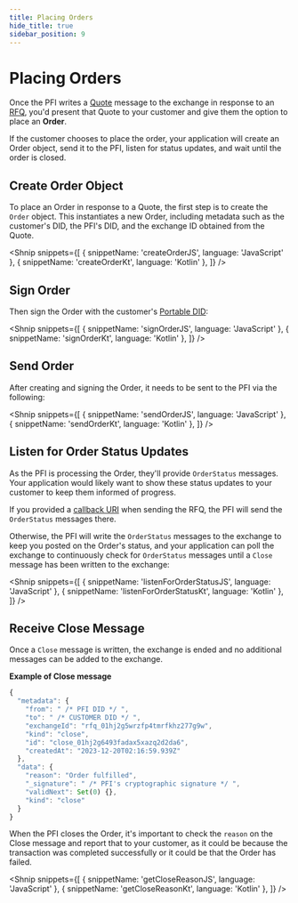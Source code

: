 ```yaml
---
title: Placing Orders
hide_title: true
sidebar_position: 9
---
```


<LanguageSwitcher languages="JavaScript, Kotlin" />

# Placing Orders

Once the PFI writes a [Quote](/docs/tbdex/wallet/receive-quote) message to the exchange in response to an [RFQ](/docs/tbdex/wallet/send-rfq), you'd present that Quote to your customer and give them the option to place an **Order**.

If the customer chooses to place the order, your application will create an Order object, send it to the PFI, listen for status updates, and wait until the order is closed.

## Create Order Object
To place an Order in response to a Quote, the first step is to create the `Order` object. 
This instantiates a new Order, including metadata such as the customer's DID, the PFI's DID, and the exchange ID obtained from the Quote.

<Shnip
  snippets={[
    { snippetName: 'createOrderJS', language: 'JavaScript' },
    { snippetName: 'createOrderKt', language: 'Kotlin' },
  ]}
/>

## Sign Order

Then sign the Order with the customer's [Portable DID](/docs/web5/build/decentralized-identifiers/how-to-create-did#portable-did):

<Shnip
  snippets={[
    { snippetName: 'signOrderJS', language: 'JavaScript' },
    { snippetName: 'signOrderKt', language: 'Kotlin' },
  ]}
/>

## Send Order
After creating and signing the Order, it needs to be sent to the PFI via the following:

<Shnip
  snippets={[
    { snippetName: 'sendOrderJS', language: 'JavaScript' },
    { snippetName: 'sendOrderKt', language: 'Kotlin' },
  ]}
/>


## Listen for Order Status Updates
As the PFI is processing the Order, they'll provide `OrderStatus` messages. 
Your application would likely want to show these status updates to your customer to keep them informed of progress.

If you provided a [callback URI](/docs/tbdex/wallet/send-rfq#send-rfq-to-pfi) when sending the RFQ, the PFI will send the `OrderStatus` messages there.

Otherwise, the PFI will write the `OrderStatus` messages to the exchange to keep you posted on the Order's status, and your application can poll the exchange to continuously check for `OrderStatus` messages until a `Close` message has been written to the exchange:

<Shnip
  snippets={[
    { snippetName: 'listenForOrderStatusJS', language: 'JavaScript' },
    { snippetName: 'listenForOrderStatusKt', language: 'Kotlin' },
  ]}
/>

## Receive Close Message

Once a `Close` message is written, the exchange is ended and no additional messages can be added to the exchange.

**Example of Close message**

```js
{
  "metadata": {
    "from": " /* PFI DID */ ",
    "to": " /* CUSTOMER DID */ ",
    "exchangeId": "rfq_01hj2g5wrzfp4tmrfkhz277g9w",
    "kind": "close",
    "id": "close_01hj2g6493fadax5xazq2d2da6",
    "createdAt": "2023-12-20T02:16:59.939Z"
  },
  "data": {
    "reason": "Order fulfilled",
    "_signature": " /* PFI's cryptographic signature */ ",
    "validNext": Set(0) {},
    "kind": "close"
  }
}
```

When the PFI closes the Order, it's important to check the `reason` on the Close message and report that to your customer, as it could be because the transaction was completed successfully or it could be that the Order has failed.

<Shnip
  snippets={[
    { snippetName: 'getCloseReasonJS', language: 'JavaScript' },
    { snippetName: 'getCloseReasonKt', language: 'Kotlin' },
  ]}
/>
